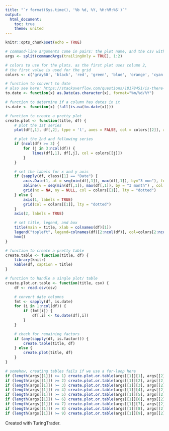 ```yaml
---
title: "`r format(Sys.time(), '%b %d, %Y, %H:%M:%S')`"
output:
  html_document:
    toc: true
    theme: united
---
```


<!--
title: "test"
author: "felix"
date: "`r format(Sys.time(), '%b %d, %Y, %H:%M:%S')`"
params:
  test: false
-->

```r
knitr::opts_chunk$set(echo = TRUE)

# command-line arguments come in pairs: the plot name, and the csv with the data
args <- split(commandArgs(trailingOnly = TRUE), 1:2)

# colors to use for the plots. as the first plot uses column 2, 
# the first value is used for the grid
colors <- c('gray60', 'black', 'red', 'green', 'blue', 'orange', 'cyan', 'darkorchid', 'deeppink', 'gold', 'orangered', 'purple', 'slategray', 'turquoise', 'brown', 'tan')

# function to convert to date
# also see here: https://stackoverflow.com/questions/18178451/is-there-a-way-to-check-if-a-column-is-a-date-in-r
to.date <- function(x) as.Date(as.character(x), format="%m/%d/%Y")

# function to determine if a column has dates in it
is.date <- function(x) (!all(is.na(to.date(x))))

# function to create a pretty plot
create.plot <- function(title, df) {
	# plot the 1st series
	plot(df[,1], df[,2], type = 'l', axes = FALSE, col = colors[[2]], xlab = '', ylab = '', main = '')

	# plot the 2nd and following series
	if (ncol(df) >= 3) {
		for (j in 3:ncol(df)) {
			lines(df[,1], df[,j], col = colors[[j]])
		}
	}

	# set the labels for x and y axis
	if (sapply(df, class)[1] == "Date") {
		axis.Date(1, at = seq(min(df[,1]), max(df[,1]), by="3 mon"), format = '%m-%Y', cex.axis = 0.7)
		abline(v = seq(min(df[,1]), max(df[,1]), by = "3 month") , col = colors[[1]], lty = "dotted")
		grid(nx = NA, ny = NULL, col = colors[[1]], lty = "dotted")
	} else {
		axis(1, labels = TRUE)
		grid(col = colors[[1]], lty = "dotted")
	}
	axis(2, labels = TRUE)

	# set title, legend, and box
	title(main = title, xlab = colnames(df)[1])
	legend("topleft", legend=colnames(df)[2:ncol(df)], col=colors[2:ncol(df)], lty=1, lwd=2, cex=0.9, bty='n')
	box()
}

# function to create a pretty table
create.table <- function(title, df) {
	library(knitr)
	kable(df, caption = title)
}

# function to handle a single plot/ table
create.plot.or.table <- function(title, csv) {
	df <- read.csv(csv)

	# convert date columns
	fmt <- sapply(df, is.date)
	for (i in 1:ncol(df)) {
		if (fmt[i]) {
			df[,i] <- to.date(df[,i])
		}
	}

	# check for remaining factors
	if (any(sapply(df, is.factor))) {
		create.table(title, df)
	} else {
		create.plot(title, df)
	}
}

```

```r
# somehow, creating tables fails if we use a for-loop here
if (length(args[[1]]) >= 1) create.plot.or.table(args[[1]][1], args[[2]][1])
if (length(args[[1]]) >= 2) create.plot.or.table(args[[1]][2], args[[2]][2])
if (length(args[[1]]) >= 3) create.plot.or.table(args[[1]][3], args[[2]][3])
if (length(args[[1]]) >= 4) create.plot.or.table(args[[1]][4], args[[2]][4])
if (length(args[[1]]) >= 5) create.plot.or.table(args[[1]][5], args[[2]][5])
if (length(args[[1]]) >= 6) create.plot.or.table(args[[1]][6], args[[2]][6])
if (length(args[[1]]) >= 7) create.plot.or.table(args[[1]][7], args[[2]][7])
if (length(args[[1]]) >= 8) create.plot.or.table(args[[1]][8], args[[2]][8])
if (length(args[[1]]) >= 9) create.plot.or.table(args[[1]][9], args[[2]][9])
```

Created with TuringTrader.
